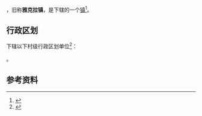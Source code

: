 {{中国乡级行政区|65/29/23/108/000}}

'''{{PAGENAMEBASE}}'''，旧称'''雅克拉镇'''，是{{PRC admin/fullname|65/29/23/108/000|3}}下辖的一个[[行政建制镇|镇]]<ref>{{PRC admin/ref sgc|{{PRC admin/parent|65/29/23/108/000}}}}</ref>。

== 行政区划 ==
{{PAGENAMEBASE}}下辖以下村级行政区划单位<ref>{{PRC admin/ref sgc|65/29/23/108/000}}</ref>：

{{PRC admin/children|65/29/23/108/000}}。

== 参考资料 ==
{{reflist}}

{{新疆行政区划小作品}}
{{PRC admin/navcat|65/29/23/108/000}}